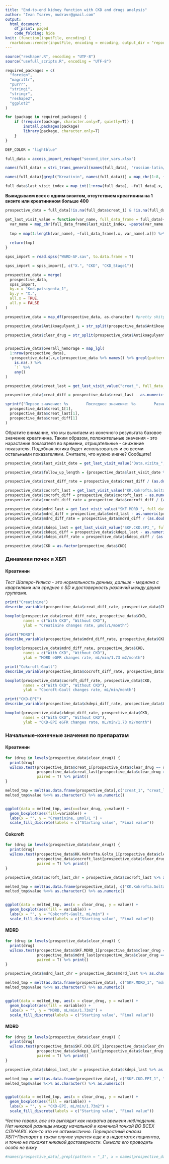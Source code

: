 ```yaml
---
title: "End-to-end kidney function with CKD and drugs analysis"
author: "Ivan Tsarev, mudravr@gmail.com"
output:
  html_document:
    df_print: paged
    code_folding: hide
knit: (function(inputFile, encoding) {
  rmarkdown::render(inputFile, encoding = encoding, output_dir = "reports") })
---
```


```r
source("reshaper.R", encoding = "UTF-8")
source("usefull_scripts.R", encoding = "UTF-8")
```

```r
required_packages = c(
  "foreign",
  "magrittr",
  "purrr",
  "stringi",
  "stringr",
  "reshape2",
  "ggplot2"
)

for (package in required_packages) {
    if (!require(package, character.only=T, quietly=T)) {
        install.packages(package)
        library(package, character.only=T)
    }
}
```

```r
DEF_COLOR = "lightblue"
```

```r
full_data = access_import_reshape("second_iter_vars.xlsx")

names(full_data) = stri_trans_general(names(full_data), "russian-latin/bgn")

names(full_data)[grepl("Kreatinin", names(full_data))] = map_chr(1:8, ~paste0("creat_", .x))

full_data$last_visit_index = map_int(1:nrow(full_data), ~full_data[.x, 2:9] %>% is.na() %>% `!` %>% which() %>% max())
```


**Выкидываем всех с одним визитом, отсутствием креатинина на 1 визите или креатинином больше 400**
```r
prospective_data = full_data[!is.na(full_data$creat_1) & !is.na(full_data$creat_2) & full_data$creat_1 %>% as.character() %>% as.numeric() < 400, ]
```

```r
get_last_visit_value = function(var_name, full_data_frame = full_data){
  var_name = map_chr(full_data_frame$last_visit_index, ~paste(var_name, .x, sep = "", collapse = ""))
  
  tmp = map(1:length(var_name), ~full_data_frame[.x, var_name[.x]]) %>% unlist()
  
  return(tmp)
}
```

```r
spss_import = read.spss("WARD-AF.sav", to.data.frame = T)

spss_import = spss_import[, c("X.", "CKD", "CKD_Stage1")]

```

```r
prospective_data = merge(
  prospective_data,
  spss_import,
  by.x = "Kod.patsiyenta_1",
  by.y = "X.",
  all.x = TRUE,
  all.y = FALSE
)

prospective_data = map_df(prospective_data, as.character) #pretty shity move, i know
```

```r
prospective_data$Antikoagulyant_1 = str_split(prospective_data$Antikoagulyant_1, " м") %>% map(., 1) %>% unlist()

prospective_data$clear_drug = str_split(prospective_data$Antikoagulyant_1, " ") %>% map(., 1) %>% unlist() %>% as.factor()


prospective_data$overall_hemorage = map_lgl(
  1:nrow(prospective_data),
  ~prospective_data[.x,c(prospective_data %>% names() %>% grepl(pattern ="Krovotecheniye"))] %>%
    is.na(.) %>%
    `!` %>%
    any()
)
```


```r
prospective_data$creat_last = get_last_visit_value("creat_", full_data_frame = prospective_data) %>% as.numeric()

prospective_data$creat_diff = prospective_data$creat_last - as.numeric(prospective_data$creat_1)

sprintf("Первое значение: %s        Последнее значение: %s        Разница: %f", 
  prospective_data$creat_1[1],
  prospective_data$creat_last[1],
  prospective_data$creat_diff[1]
)

```
Обратите внимание, что мы вычитаем из конечного результата базовое значение креатинина. Таким образом, положительные значения - это нарастание показателя во времени, отрицательные - снижение показателя.
Подобная логика будет использоваться и со всеми остальными показателями. Считаете, что нужно иначе? Сообщите!
&nbsp;
&nbsp;  


```r
prospective_data$last_visit_date = get_last_visit_value("Data.vizita_", full_data_frame = prospective_data)

prospective_data$follow_up_length = {prospective_data$last_visit_date %>% as.numeric() %>% as.Date(origin = "1970-01-01")} - {prospective_data$Data.vizita_1 %>% as.numeric() %>% as.Date(origin = "1970-01-01")}
```

```r
prospective_data$creat_diff_rate = prospective_data$creat_diff / (as.double(prospective_data$follow_up_length)/30.5)
```

```r
prospective_data$cocroft_last = get_last_visit_value("KK.Kokrofta.Golta_", full_data_frame = prospective_data) %>% as.numeric()
prospective_data$cocroft_diff = prospective_data$cocroft_last - as.numeric(prospective_data$KK.Kokrofta.Golta_1)
prospective_data$cocroft_diff_rate = prospective_data$cocroft_diff / (as.double(prospective_data$follow_up_length)/30.5)
```

```r
prospective_data$mdrd_last = get_last_visit_value("SKF.MDRD_", full_data_frame = prospective_data) %>% as.numeric()
prospective_data$mdrd_diff = prospective_data$mdrd_last - as.numeric(prospective_data$SKF.MDRD_1)
prospective_data$mdrd_diff_rate = prospective_data$mdrd_diff / (as.double(prospective_data$follow_up_length)/30.5)
```

```r
prospective_data$ckdepi_last = get_last_visit_value("SKF.CKD.EPI_", full_data_frame = prospective_data) %>% as.numeric()
prospective_data$ckdepi_diff = prospective_data$ckdepi_last - as.numeric(prospective_data$SKF.CKD.EPI_1)
prospective_data$ckdepi_diff_rate = prospective_data$ckdepi_diff / (as.double(prospective_data$follow_up_length)/30.5)
```

```r
prospective_data$CKD = as.factor(prospective_data$CKD)
```




### Динамики почек и ХБП
#### Креатинин
*Тест Шапиро-Уилкса - это нормальность данных, дальше - медиана с квартилями или среднее с SD и достоверность различий между двумя группами.*
```r
print("Creatinine")
describe_variable(prospective_data$creat_diff_rate, prospective_data$CKD)
```

```r
boxplot(prospective_data$creat_diff_rate, prospective_data$CKD,
        names = c("With CKD", "Without CKD"),
        ylab = "Creatinine changes rate, µmol/L/month")
```


```r
print("MDRD")
describe_variable(prospective_data$mdrd_diff_rate, prospective_data$CKD)
```

```r
boxplot(prospective_data$mdrd_diff_rate, prospective_data$CKD,
        names = c("With CKD", "Without CKD"),
        ylab = "MDRD eGFR changes rate, mL/min/1.73 m2/month")
```

```r
print("Cokcroft-Gault")
describe_variable(prospective_data$cocroft_diff_rate, prospective_data$CKD)
```

```r
boxplot(prospective_data$cocroft_diff_rate, prospective_data$CKD,
        names = c("With CKD", "Without CKD"),
        ylab = "Cocroft-Gault changes rate, mL/min/month")
```

```r
print("CKD-EPI")
describe_variable(prospective_data$ckdepi_diff_rate, prospective_data$CKD)
```

```r
boxplot(prospective_data$ckdepi_diff_rate, prospective_data$CKD,
        names = c("With CKD", "Without CKD"),
        ylab = "CKD-EPI eGFR changes rate, mL/min/1.73 m2/month")
```


### Начальные-конечные значения по препаратам
#### Креатинин

```r
for (drug in levels(prospective_data$clear_drug)) {
  print(drug)
  wilcox.test(prospective_data$creat_1[prospective_data$clear_drug == drug] %>% as.numeric(),
              prospective_data$creat_last[prospective_data$clear_drug == drug] %>% as.numeric(),
              paired = T) %>% print()
}
```


```r
melted_tmp = melt(as.data.frame(prospective_data[,c("creat_1", "creat_last","clear_drug")]), id.vars = "clear_drug")
melted_tmp$value %<>% as.character() %>% as.numeric()


ggplot(data = melted_tmp, aes(x=clear_drug, y=value)) +
  geom_boxplot(aes(fill=variable)) +
  labs(x = "", y = "Creatinine, µmol/L ") +
  scale_fill_discrete(labels = c("Starting value", "Final value"))
```


#### Cokcroft

```r
for (drug in levels(prospective_data$clear_drug)) {
  print(drug)
  wilcox.test(prospective_data$KK.Kokrofta.Golta_1[prospective_data$clear_drug == drug] %>% as.numeric(),
              prospective_data$cocroft_last[prospective_data$clear_drug == drug] %>% as.numeric(),
              paired = T) %>% print()
}
```


```r
prospective_data$cocroft_last_chr = prospective_data$cocroft_last %>% as.character()

melted_tmp = melt(as.data.frame(prospective_data[, c("KK.Kokrofta.Golta_1", "cocroft_last_chr", "clear_drug")]), id.vars = "clear_drug")
melted_tmp$value %<>% as.character() %>% as.numeric()


ggplot(data = melted_tmp, aes(x = clear_drug, y = value)) +
  geom_boxplot(aes(fill = variable)) +
  labs(x = "", y = "Cokcroft-Gault, mL/min") +
  scale_fill_discrete(labels = c("Starting value", "Final value"))
```

#### MDRD

```r
for (drug in levels(prospective_data$clear_drug)) {
  print(drug)
  wilcox.test(prospective_data$SKF.MDRD_1[prospective_data$clear_drug == drug] %>% as.numeric(),
              prospective_data$mdrd_last[prospective_data$clear_drug == drug] %>% as.numeric(),
              paired = T) %>% print()
}
```


```r
prospective_data$mdrd_last_chr = prospective_data$mdrd_last %>% as.character()

melted_tmp = melt(as.data.frame(prospective_data[, c("SKF.MDRD_1", "mdrd_last_chr", "clear_drug")]), id.vars = "clear_drug")
melted_tmp$value %<>% as.character() %>% as.numeric()


ggplot(data = melted_tmp, aes(x = clear_drug, y = value)) +
  geom_boxplot(aes(fill = variable)) +
  labs(x = "", y = "MDRD, mL/min/1.73m2") +
  scale_fill_discrete(labels = c("Starting value", "Final value"))
```

#### MDRD

```r
for (drug in levels(prospective_data$clear_drug)) {
  print(drug)
  wilcox.test(prospective_data$SKF.CKD.EPI_1[prospective_data$clear_drug == drug] %>% as.numeric(),
              prospective_data$ckdepi_last[prospective_data$clear_drug == drug] %>% as.numeric(),
              paired = T) %>% print()
}
```


```r
prospective_data$ckdepi_last_chr = prospective_data$ckdepi_last %>% as.character()

melted_tmp = melt(as.data.frame(prospective_data[, c("SKF.CKD.EPI_1", "ckdepi_last_chr", "clear_drug")]), id.vars = "clear_drug")
melted_tmp$value %<>% as.character() %>% as.numeric()


ggplot(data = melted_tmp, aes(x = clear_drug, y = value)) +
  geom_boxplot(aes(fill = variable)) +
  labs(x = "", y = "CKD-EPI, mL/min/1.73m2") +
  scale_fill_discrete(labels = c("Starting value", "Final value"))
```
  
*Честно говоря, все это выглядит как нехватка времени наблюдения. Нет никакой разницы между начальной и конечной точкой ВО ВСЕХ СЛУЧАЯХ. Как-то это не оптимистично. Перекрестный анализ ХБП+Препарат в таком случае упрется еще и в недостаток пациентов, и точно не покажет никакой достоверности. Смысла его проводить особо не вижу*


```r
#names(prospective_data[,grepl(pattern = "_1", x = names(prospective_data))])
```


